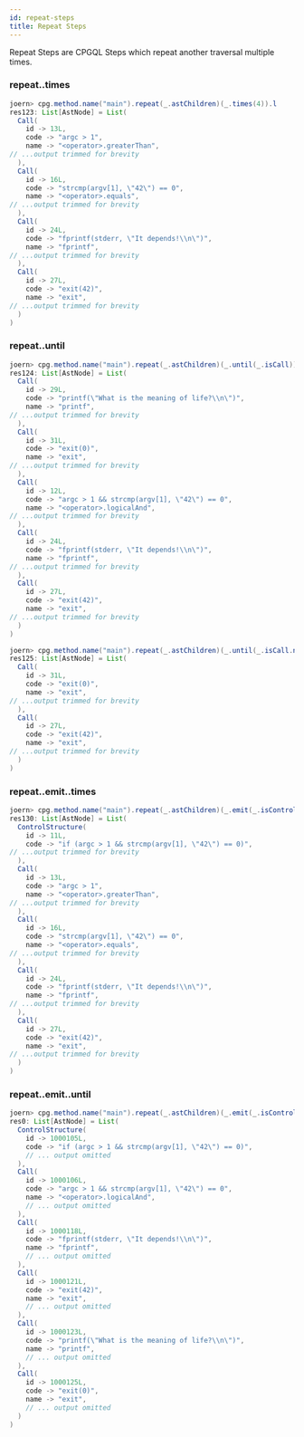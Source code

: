 ```yaml
---
id: repeat-steps
title: Repeat Steps
---
```


Repeat Steps are CPGQL Steps which repeat another traversal multiple times.

### repeat..times

```java
joern> cpg.method.name("main").repeat(_.astChildren)(_.times(4)).l
res123: List[AstNode] = List(
  Call(
    id -> 13L,
    code -> "argc > 1",
    name -> "<operator>.greaterThan",
// ...output trimmed for brevity
  ),
  Call(
    id -> 16L,
    code -> "strcmp(argv[1], \"42\") == 0",
    name -> "<operator>.equals",
// ...output trimmed for brevity
  ),
  Call(
    id -> 24L,
    code -> "fprintf(stderr, \"It depends!\\n\")",
    name -> "fprintf",
// ...output trimmed for brevity
  ),
  Call(
    id -> 27L,
    code -> "exit(42)",
    name -> "exit",
// ...output trimmed for brevity
  )
)
```

### repeat..until

```java
joern> cpg.method.name("main").repeat(_.astChildren)(_.until(_.isCall)).l
res124: List[AstNode] = List(
  Call(
    id -> 29L,
    code -> "printf(\"What is the meaning of life?\\n\")",
    name -> "printf",
// ...output trimmed for brevity
  ),
  Call(
    id -> 31L,
    code -> "exit(0)",
    name -> "exit",
// ...output trimmed for brevity
  ),
  Call(
    id -> 12L,
    code -> "argc > 1 && strcmp(argv[1], \"42\") == 0",
    name -> "<operator>.logicalAnd",
// ...output trimmed for brevity
  ),
  Call(
    id -> 24L,
    code -> "fprintf(stderr, \"It depends!\\n\")",
    name -> "fprintf",
// ...output trimmed for brevity
  ),
  Call(
    id -> 27L,
    code -> "exit(42)",
    name -> "exit",
// ...output trimmed for brevity
  )
)
```

```java
joern> cpg.method.name("main").repeat(_.astChildren)(_.until(_.isCall.name("exit"))).l 
res125: List[AstNode] = List(
  Call(
    id -> 31L,
    code -> "exit(0)",
    name -> "exit",
// ...output trimmed for brevity
  ),
  Call(
    id -> 27L,
    code -> "exit(42)",
    name -> "exit",
// ...output trimmed for brevity
  )
)
```

### repeat..emit..times


```java
joern> cpg.method.name("main").repeat(_.astChildren)(_.emit(_.isControlStructure).times(4)).l
res130: List[AstNode] = List(
  ControlStructure(
    id -> 11L,
    code -> "if (argc > 1 && strcmp(argv[1], \"42\") == 0)",
// ...output trimmed for brevity
  ),
  Call(
    id -> 13L,
    code -> "argc > 1",
    name -> "<operator>.greaterThan",
// ...output trimmed for brevity
  ),
  Call(
    id -> 16L,
    code -> "strcmp(argv[1], \"42\") == 0",
    name -> "<operator>.equals",
// ...output trimmed for brevity
  ),
  Call(
    id -> 24L,
    code -> "fprintf(stderr, \"It depends!\\n\")",
    name -> "fprintf",
// ...output trimmed for brevity
  ),
  Call(
    id -> 27L,
    code -> "exit(42)",
    name -> "exit",
// ...output trimmed for brevity
  )
)
```

### repeat..emit..until

```java
joern> cpg.method.name("main").repeat(_.astChildren)(_.emit(_.isControlStructure).until(_.isCall)).l
res0: List[AstNode] = List(
  ControlStructure(
    id -> 1000105L,
    code -> "if (argc > 1 && strcmp(argv[1], \"42\") == 0)",
    // ... output omitted
  ),
  Call(
    id -> 1000106L,
    code -> "argc > 1 && strcmp(argv[1], \"42\") == 0",
    name -> "<operator>.logicalAnd",
    // ... output omitted
  ),
  Call(
    id -> 1000118L,
    code -> "fprintf(stderr, \"It depends!\\n\")",
    name -> "fprintf",
    // ... output omitted
  ),
  Call(
    id -> 1000121L,
    code -> "exit(42)",
    name -> "exit",
    // ... output omitted
  ),
  Call(
    id -> 1000123L,
    code -> "printf(\"What is the meaning of life?\\n\")",
    name -> "printf",
    // ... output omitted
  ),
  Call(
    id -> 1000125L,
    code -> "exit(0)",
    name -> "exit",
    // ... output omitted
  )
)
```
